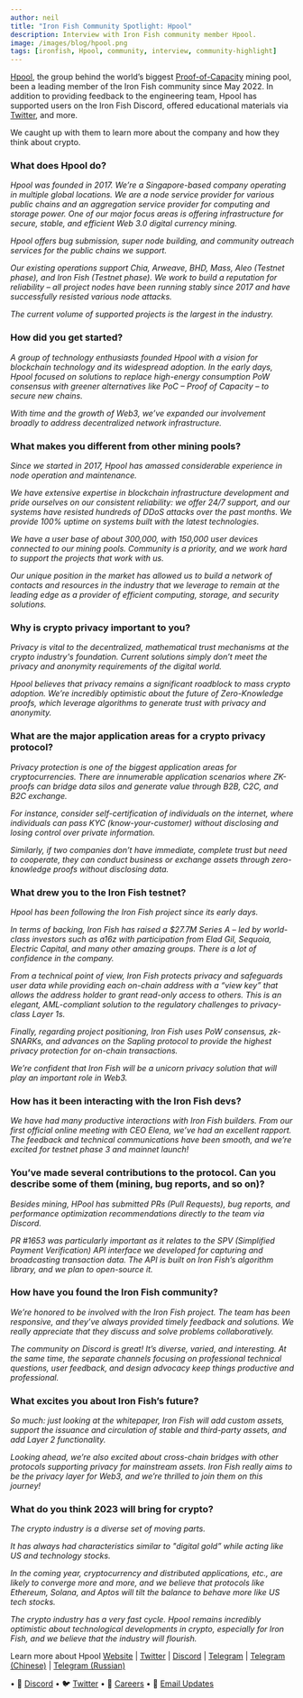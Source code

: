```yaml
---
author: neil
title: "Iron Fish Community Spotlight: Hpool"
description: Interview with Iron Fish community member Hpool.
image: /images/blog/hpool.png
tags: [ironfish, Hpool, community, interview, community-highlight]
---
```


[Hpool](http://bit.ly/3Yba7UQ), the group behind the world’s biggest [Proof-of-Capacity](https://www.investopedia.com/terms/p/proof-capacity-cryptocurrency.asp#:~:text=Proof%20of%20capacity%20(PoC)%20is,mining%20rights%20and%20validate%20transactions.) mining pool, been a leading member of the Iron Fish community since May 2022. In addition to providing feedback to the engineering team, Hpool has supported users on the Iron Fish Discord, offered educational materials via [Twitter](https://twitter.com/HPOOL_Official), and more.

We caught up with them to learn more about the company and how they think about crypto.

### What does Hpool do?
*Hpool was founded in 2017. We’re a Singapore-based company operating in multiple global locations. We are a node service provider for various public chains and an aggregation service provider for computing and storage power. One of our major focus areas is offering infrastructure for secure, stable, and efficient Web 3.0 digital currency mining.*

*Hpool offers bug submission, super node building, and community outreach services for the public chains we support.*

*Our existing operations support Chia, Arweave, BHD, Mass, Aleo (Testnet phase), and Iron Fish (Testnet phase). We work to build a reputation for reliability – all project nodes have been running stably since 2017 and have successfully resisted various node attacks.*

*The current volume of supported projects is the largest in the industry.*

### How did you get started?
*A group of technology enthusiasts founded Hpool with a vision for blockchain technology and its widespread adoption. In the early days, Hpool focused on solutions to replace high-energy consumption PoW consensus with greener alternatives like PoC – Proof of Capacity – to secure new chains.*

*With time and the growth of Web3, we’ve expanded our involvement broadly to address decentralized network infrastructure.*

### What makes you different from other mining pools?
*Since we started in 2017, Hpool has amassed considerable experience in node operation and maintenance.*

*We have extensive expertise in blockchain infrastructure development and pride ourselves on our consistent reliability: we offer 24/7 support, and our systems have resisted hundreds of DDoS attacks over the past months. We provide 100% uptime on systems built with the latest technologies.*

*We have a user base of about 300,000, with 150,000 user devices connected to our mining pools. Community is a priority, and we work hard to support the projects that work with us.*

*Our unique position in the market has allowed us to build a network of contacts and resources in the industry that we leverage to remain at the leading edge as a provider of efficient computing, storage, and security solutions.*

### Why is crypto privacy important to you?
*Privacy is vital to the decentralized, mathematical trust mechanisms at the crypto industry's foundation. Current solutions simply don’t meet the privacy and anonymity requirements of the digital world.*

*Hpool believes that privacy remains a significant roadblock to mass crypto adoption. We’re incredibly optimistic about the future of Zero-Knowledge proofs, which leverage algorithms to generate trust with privacy and anonymity.*

### What are the major application areas for a crypto privacy protocol?
*Privacy protection is one of the biggest application areas for cryptocurrencies. There are innumerable application scenarios where ZK-proofs can bridge data silos and generate value through B2B, C2C, and B2C exchange.*

*For instance, consider self-certification of individuals on the internet, where individuals can pass KYC (know-your-customer) without disclosing and losing control over private information.*

*Similarly, if two companies don’t have immediate, complete trust but need to cooperate, they can conduct business or exchange assets through zero-knowledge proofs without disclosing data.*

### What drew you to the Iron Fish testnet?
*Hpool has been following the Iron Fish project since its early days.*

*In terms of backing, Iron Fish has raised a $27.7M Series A –  led by world-class investors such as a16z with participation from Elad Gil, Sequoia, Electric Capital, and many other amazing groups. There is a lot of confidence in the company.*

*From a technical point of view, Iron Fish protects privacy and safeguards user data while providing each on-chain address with a “view key” that allows the address holder to grant read-only access to others. This is an elegant, AML-compliant solution to the regulatory challenges to privacy-class Layer 1s.*

*Finally, regarding project positioning, Iron Fish uses PoW consensus, zk-SNARKs, and advances on the Sapling protocol to provide the highest privacy protection for on-chain transactions.*

*We’re confident that Iron Fish will be a unicorn privacy solution that will play an important role in Web3.*

### How has it been interacting with the Iron Fish devs?
*We have had many productive interactions with Iron Fish builders. From our first official online meeting with CEO Elena, we’ve had an excellent rapport. The feedback and technical communications have been smooth, and we’re excited for testnet phase 3 and mainnet launch!*

### You’ve made several contributions to the protocol. Can you describe some of them (mining, bug reports, and so on)?
*Besides mining, HPool has submitted PRs (Pull Requests), bug reports, and performance optimization recommendations directly to the team via Discord.*

*PR #1653 was particularly important as it relates to the SPV (Simplified Payment Verification) API interface we developed for capturing and broadcasting transaction data. The API is built on Iron Fish’s algorithm library, and we plan to open-source it.*

### How have you found the Iron Fish community?
*We’re honored to be involved with the Iron Fish project. The team has been responsive, and they’ve always provided timely feedback and solutions. We really appreciate that they discuss and solve problems collaboratively.*

*The community on Discord is great! It’s diverse, varied, and interesting. At the same time, the separate channels focusing on professional technical questions, user feedback, and design advocacy keep things productive and professional.*

### What excites you about Iron Fish’s future?
*So much: just looking at the whitepaper, Iron Fish will add custom assets, support the issuance and circulation of stable and third-party assets, and add Layer 2 functionality.*

*Looking ahead, we’re also excited about cross-chain bridges with other protocols supporting privacy for mainstream assets. Iron Fish really aims to be the privacy layer for Web3, and we’re thrilled to join them on this journey!*

### What do you think 2023 will bring for crypto?
*The crypto industry is a diverse set of moving parts.*

*It has always had characteristics similar to "digital gold” while acting like US and technology stocks.*

*In the coming year, cryptocurrency and distributed applications, etc., are likely to converge more and more, and we believe that protocols like Ethereum, Solana, and Aptos will tilt the balance to behave more like US tech stocks.*

*The crypto industry has a very fast cycle. Hpool remains incredibly optimistic about technological developments in crypto, especially for Iron Fish, and we believe that the industry will flourish.*

Learn more about Hpool
[Website](http://bit.ly/3Yba7UQ) | [Twitter](https://twitter.com/HPOOL_Official) | [Discord](https://discord.gg/FHEsvEczQJ) | [Telegram](https://t.me/Hpool_Global) | [Telegram (Chinese)](https://t.me/Hpool_Chinese) | [Telegram (Russian)](https://t.me/Hpool_Russian)


• 🎤 [Discord](https://discord.ironfish.network)
• 🐦 [Twitter](https://twitter.com/ironfishcrypto)
• 🚀 [Careers](https://ironfish.network/careers)
• 📧 [Email Updates](https://ironfish.network/#email-signup)
